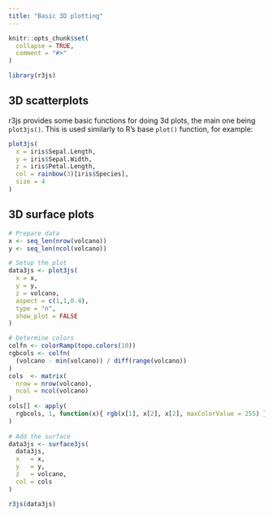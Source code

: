 ```yaml
---
title: "Basic 3D plotting"
---
```


```r
knitr::opts_chunk$set(
  collapse = TRUE,
  comment = "#>"
)
```

```r
library(r3js)
```

## 3D scatterplots
r3js provides some basic functions for doing 3d plots, the main one being `plot3js()`. This is used similarly to R's 
base `plot()` function, for example:

```r
plot3js(
  x = iris$Sepal.Length,
  y = iris$Sepal.Width,
  z = iris$Petal.Length,
  col = rainbow(3)[iris$Species],
  size = 4
)
```

## 3D surface plots
```r
# Prepare data
x <- seq_len(nrow(volcano))
y <- seq_len(ncol(volcano))

# Setup the plot
data3js <- plot3js(
  x = x,
  y = y,
  z = volcano,
  aspect = c(1,1,0.4),
  type = "n",
  show_plot = FALSE
)

# Determine colors
colfn <- colorRamp(topo.colors(10))
rgbcols <- colfn(
  (volcano - min(volcano)) / diff(range(volcano))
)
cols  <- matrix(
  nrow = nrow(volcano),
  ncol = ncol(volcano)
)
cols[] <- apply(
  rgbcols, 1, function(x){ rgb(x[1], x[2], x[2], maxColorValue = 255) }
)
  
# Add the surface
data3js <- surface3js(
  data3js,
  x   = x,
  y   = y,
  z   = volcano,
  col = cols
)

r3js(data3js)
```
